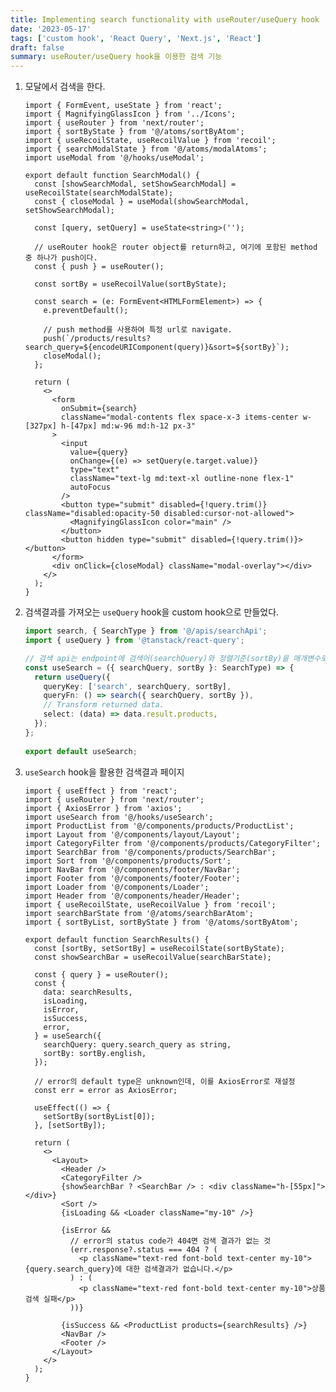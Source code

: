 ```yaml
---
title: Implementing search functionality with useRouter/useQuery hook
date: '2023-05-17'
tags: ['custom hook', 'React Query', 'Next.js', 'React']
draft: false
summary: useRouter/useQuery hook을 이용한 검색 기능
---
```


1. 모달에서 검색을 한다.

    ```tsx:components/modals/SearchModal.tsx
    import { FormEvent, useState } from 'react';
    import { MagnifyingGlassIcon } from '../Icons';
    import { useRouter } from 'next/router';
    import { sortByState } from '@/atoms/sortByAtom';
    import { useRecoilState, useRecoilValue } from 'recoil';
    import { searchModalState } from '@/atoms/modalAtoms';
    import useModal from '@/hooks/useModal';

    export default function SearchModal() {
      const [showSearchModal, setShowSearchModal] = useRecoilState(searchModalState);
      const { closeModal } = useModal(showSearchModal, setShowSearchModal);

      const [query, setQuery] = useState<string>('');

      // useRouter hook은 router object를 return하고, 여기에 포함된 method 중 하나가 push이다.
      const { push } = useRouter();

      const sortBy = useRecoilValue(sortByState);

      const search = (e: FormEvent<HTMLFormElement>) => {
        e.preventDefault();

        // push method를 사용하여 특정 url로 navigate.
        push(`/products/results?search_query=${encodeURIComponent(query)}&sort=${sortBy}`);
        closeModal();
      };

      return (
        <>
          <form
            onSubmit={search}
            className="modal-contents flex space-x-3 items-center w-[327px] h-[47px] md:w-96 md:h-12 px-3"
          >
            <input
              value={query}
              onChange={(e) => setQuery(e.target.value)}
              type="text"
              className="text-lg md:text-xl outline-none flex-1"
              autoFocus
            />
            <button type="submit" disabled={!query.trim()} className="disabled:opacity-50 disabled:cursor-not-allowed">
              <MagnifyingGlassIcon color="main" />
            </button>
            <button hidden type="submit" disabled={!query.trim()}></button>
          </form>
          <div onClick={closeModal} className="modal-overlay"></div>
        </>
      );
    }
    ```

2. 검색결과를 가져오는 `useQuery` hook을 custom hook으로 만들었다.
    
    ```ts:hooks/useSearch.ts
    import search, { SearchType } from '@/apis/searchApi';
    import { useQuery } from '@tanstack/react-query';
    
    // 검색 api는 endpoint에 검색어(searchQuery)와 정렬기준(sortBy)을 매개변수로 받는다.  
    const useSearch = ({ searchQuery, sortBy }: SearchType) => {
      return useQuery({
        queryKey: ['search', searchQuery, sortBy],
        queryFn: () => search({ searchQuery, sortBy }),
        // Transform returned data.
        select: (data) => data.result.products,
      });
    };
  
    export default useSearch;
    ```

3. `useSearch` hook을 활용한 검색결과 페이지
    
    ```tsx:pages/products/results/index.tsx
    import { useEffect } from 'react';
    import { useRouter } from 'next/router';
    import { AxiosError } from 'axios';
    import useSearch from '@/hooks/useSearch';
    import ProductList from '@/components/products/ProductList';
    import Layout from '@/components/layout/Layout';
    import CategoryFilter from '@/components/products/CategoryFilter';
    import SearchBar from '@/components/products/SearchBar';
    import Sort from '@/components/products/Sort';
    import NavBar from '@/components/footer/NavBar';
    import Footer from '@/components/footer/Footer';
    import Loader from '@/components/Loader';
    import Header from '@/components/header/Header';
    import { useRecoilState, useRecoilValue } from 'recoil';
    import searchBarState from '@/atoms/searchBarAtom';
    import { sortByList, sortByState } from '@/atoms/sortByAtom';

    export default function SearchResults() {
      const [sortBy, setSortBy] = useRecoilState(sortByState);
      const showSearchBar = useRecoilValue(searchBarState);

      const { query } = useRouter();
      const {
        data: searchResults,
        isLoading,
        isError,
        isSuccess,
        error,
      } = useSearch({
        searchQuery: query.search_query as string,
        sortBy: sortBy.english,
      });
      
      // error의 default type은 unknown인데, 이를 AxiosError로 재설정
      const err = error as AxiosError;

      useEffect(() => {
        setSortBy(sortByList[0]);
      }, [setSortBy]);

      return (
        <>
          <Layout>
            <Header />
            <CategoryFilter />
            {showSearchBar ? <SearchBar /> : <div className="h-[55px]"></div>}
            <Sort />
            {isLoading && <Loader className="my-10" />}

            {isError &&
              // error의 status code가 404면 검색 결과가 없는 것
              (err.response?.status === 404 ? (
                <p className="text-red font-bold text-center my-10">{query.search_query}에 대한 검색결과가 없습니다.</p>
              ) : (
                <p className="text-red font-bold text-center my-10">상품 검색 실패</p>
              ))}

            {isSuccess && <ProductList products={searchResults} />}
            <NavBar />
            <Footer />
          </Layout>
        </>
      );
    }
    ```
